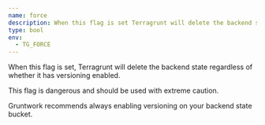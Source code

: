 ```yaml
---
name: force
description: When this flag is set Terragrunt will delete the backend state regardless of whether it has versioning enabled.
type: bool
env:
  - TG_FORCE
---
```


When this flag is set, Terragrunt will delete the backend state regardless of whether it has versioning enabled.

<Aside type="warning" title="Warning">

This flag is dangerous and should be used with extreme caution.

Gruntwork recommends always enabling versioning on your backend state bucket.

</Aside>
